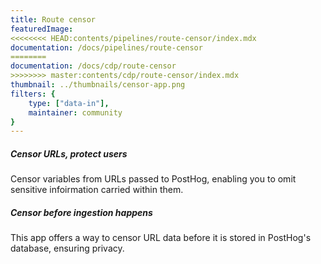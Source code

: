 ```yaml
---
title: Route censor
featuredImage: 
<<<<<<<< HEAD:contents/pipelines/route-censor/index.mdx
documentation: /docs/pipelines/route-censor
========
documentation: /docs/cdp/route-censor
>>>>>>>> master:contents/cdp/route-censor/index.mdx
thumbnail: ../thumbnails/censor-app.png
filters: {
    type: ["data-in"],
    maintainer: community
}
---
```


<Section
    divider={false}
    title="Accept a list of React Router routes, and censor variables from those routes."
    size="full"
    cols={2}
>
    <div>
        <h5>Censor URLs, protect users</h5>
        <p>Censor variables from URLs passed to PostHog, enabling you to omit sensitive infoirmation carried within them.</p>
    </div>
    <div>
        <h5>Censor before ingestion happens</h5>
        <p>This app offers a way to censor URL data before it is stored in PostHog's database, ensuring privacy.</p>
    </div>
</Section>

<TutorialsSlider topic="route-censor" />

<Documentation />
